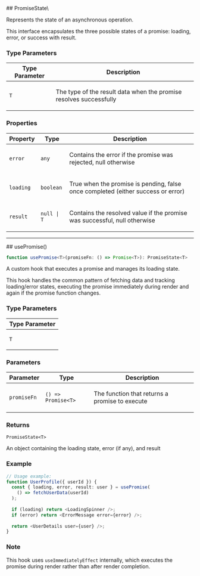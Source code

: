 
[//]: # (Do not edit directly)
[//]: # (Generated by the Cocokits TypeDoc custom theme on Wed Mar 12 2025)



<Meta title='Utils/Use Promise'/>
<MdxPage breadcrumb='Utils' title='Use Promise' tocItems={tocItems} hideThemeSwitcher={true}>
<div>
</div><div id="selection_promisestatet">
## PromiseState\<T\>

Represents the state of an asynchronous operation.

This interface encapsulates the three possible states of a promise:
loading, error, or success with result.

### Type Parameters

<table class="arg-type-table arg-type-table--full-width">
<thead>
<tr>
<th>Type Parameter</th>
<th>Description</th>
</tr>
</thead>
<tbody>
<tr>
<td>

`T`

</td>
<td>

The type of the result data when the promise resolves successfully

</td>
</tr>
</tbody>
</table>

### Properties

<table class="arg-type-table arg-type-table--full-width">
<thead>
<tr>
<th>Property</th>
<th>Type</th>
<th>Description</th>
</tr>
</thead>
<tbody>
<tr>
<td>

`error`

</td>
<td>

`any`

</td>
<td>

Contains the error if the promise was rejected, null otherwise

</td>
</tr>
<tr>
<td>

`loading`

</td>
<td>

`boolean`

</td>
<td>

True when the promise is pending, false once completed (either success or error)

</td>
</tr>
<tr>
<td>

`result`

</td>
<td>

`null | T`

</td>
<td>

Contains the resolved value if the promise was successful, null otherwise

</td>
</tr>
</tbody>
</table>

***

</div><div id="selection_usepromise">
## usePromise()

```ts
function usePromise<T>(promiseFn: () => Promise<T>): PromiseState<T>
```

A custom hook that executes a promise and manages its loading state.

This hook handles the common pattern of fetching data and tracking loading/error states,
executing the promise immediately during render and again if the promise function changes.

### Type Parameters

<table class="arg-type-table arg-type-table--full-width">
<thead>
<tr>
<th>Type Parameter</th>
</tr>
</thead>
<tbody>
<tr>
<td>

`T`

</td>
</tr>
</tbody>
</table>

### Parameters

<table class="arg-type-table arg-type-table--full-width">
<thead>
<tr>
<th>Parameter</th>
<th>Type</th>
<th>Description</th>
</tr>
</thead>
<tbody>
<tr>
<td>

`promiseFn`

</td>
<td>

`() => Promise<T>`

</td>
<td>

The function that returns a promise to execute

</td>
</tr>
</tbody>
</table>

### Returns

`PromiseState<T>`

An object containing the loading state, error (if any), and result

### Example

```ts
// Usage example:
function UserProfile({ userId }) {
  const { loading, error, result: user } = usePromise(
    () => fetchUserData(userId)
  );
  
  if (loading) return <LoadingSpinner />;
  if (error) return <ErrorMessage error={error} />;
  
  return <UserDetails user={user} />;
}
```

### Note

This hook uses `useImmediatelyEffect` internally, which executes the promise
during render rather than after render completion.

</div>
</MdxPage>
